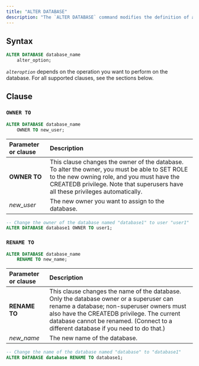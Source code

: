 ```yaml
---
title: "ALTER DATABASE"
description: "The `ALTER DATABASE` command modifies the definition of a database."
---
```


## Syntax

```sql
ALTER DATABASE database_name
    alter_option;
```

_`alteroption`_ depends on the operation you want to perform on the database. For all supported clauses, see the sections below.

## Clause
### `OWNER TO`

```sql
ALTER DATABASE database_name
    OWNER TO new_user;
```

| Parameter or clause | Description                                                                                                                                                                                                                     |
| :------------------ | :------------------------------------------------------------------------------------------------------------------------------------------------------------------------------------------------------------------------------ |
| **OWNER TO**        | This clause changes the owner of the database. To alter the owner, you must be able to SET ROLE to the new owning role, and you must have the CREATEDB privilege. Note that superusers have all these privileges automatically. |
| _new\_user_         | The new owner you want to assign to the database.                                                                                                                                                                               |

```sql
-- Change the owner of the database named "database1" to user "user1"
ALTER DATABASE database1 OWNER TO user1;
```

### `RENAME TO`

```sql
ALTER DATABASE database_name
    RENAME TO new_name;
```

| Parameter or clause | Description                                                                                                                                                                                                                                                               |
| :------------------ | :------------------------------------------------------------------------------------------------------------------------------------------------------------------------------------------------------------------------------------------------------------------------ |
| **RENAME TO**       | This clause changes the name of the database. Only the database owner or a superuser can rename a database; non-superuser owners must also have the CREATEDB privilege. The current database cannot be renamed. (Connect to a different database if you need to do that.) |
| _new\_name_         | The new name of the database.                                                                                                                                                                                                                                             |

```sql
-- Change the name of the database named "database" to "database1"
ALTER DATABASE database RENAME TO database1;
```
